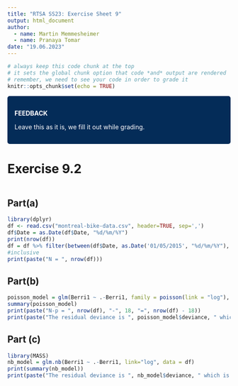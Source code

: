 ```yaml
---
title: "RTSA SS23: Exercise Sheet 9"
output: html_document
author:
  - name: Martin Memmesheimer
  - name: Pranaya Tomar
date: "19.06.2023"
---
```


<!---------------- Some custom CSS. DO NOT CHANGE ANYTHING HERE --------------->
<style>

/*          this styles a box that we are going to use for feedback           */

.feedbackbox {
  padding: 1em;
  background: #042c58;
  color: white;
  border: 2px solid #042c58;  /* RPTU dunkelblau */
  border-radius: 5px;
}

</style>

```r
# always keep this code chunk at the top
# it sets the global chunk option that code *and* output are rendered
# remember, we need to see your code in order to grade it
knitr::opts_chunk$set(echo = TRUE)
```

::: {.feedbackbox}
**FEEDBACK**

Leave this as it is, we fill it out while grading.
:::

<!------------------------- now, your part starts ----------------------------->

# Exercise 9.2

```r

```

## Part(a)

```r
library(dplyr)
df <- read.csv("montreal-bike-data.csv", header=TRUE, sep=',')
df$Date = as.Date(df$Date, "%d/%m/%Y")
print(nrow(df))
df = df %>% filter(between(df$Date, as.Date('01/05/2015', "%d/%m/%Y"), as.Date('30/09/2015', "%d/%m/%Y")))
#inclusive
print(paste("N = ", nrow(df)))

```

## Part(b)

```r
poisson_model = glm(Berri1 ~ .-Berri1, family = poisson(link = "log"), data = df)
summary(poisson_model)
print(paste("N-p = ", nrow(df), "-", 18, "=", nrow(df) - 18))
print(paste("The residual deviance is ", poisson_model$deviance, " which is much larger than the expected deviance value of ", nrow(df) - 18, "hence the model is not a good fit"))
```

## Part (c)

```r
library(MASS)
nb_model = glm.nb(Berri1 ~ .-Berri1, link="log", data = df)
print(summary(nb_model))
print(paste("The residual deviance is ", nb_model$deviance, " which is much closer to the expected deviance value of ", nrow(df) - 18, "as compared to the poisson family model, hence the model is a better fit"))

```

<!------ please separate different exercises with a line ---------------------->